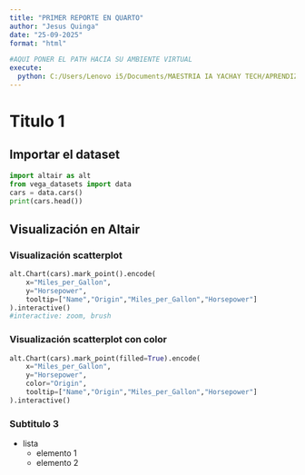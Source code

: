 ```yaml
---
title: "PRIMER REPORTE EN QUARTO"
author: "Jesus Quinga"
date: "25-09-2025"     
format: "html"

#AQUI PONER EL PATH HACIA SU AMBIENTE VIRTUAL
execute:
  python: C:/Users/Lenovo i5/Documents/MAESTRIA IA YACHAY TECH/APRENDIZAJE DE MAQUINA/SEMANA 1/.venv/Scripts/python.exe
---
```



# Titulo 1

## Importar el dataset

```python
import altair as alt
from vega_datasets import data
cars = data.cars()
print(cars.head())
```


## Visualización en Altair

### Visualización scatterplot

```python

alt.Chart(cars).mark_point().encode(
    x="Miles_per_Gallon",
    y="Horsepower",
    tooltip=["Name","Origin","Miles_per_Gallon","Horsepower"]
).interactive()
#interactive: zoom, brush

```

### Visualización scatterplot con color

```python
alt.Chart(cars).mark_point(filled=True).encode(
    x="Miles_per_Gallon",
    y="Horsepower",
    color="Origin",
    tooltip=["Name","Origin","Miles_per_Gallon","Horsepower"]
).interactive()

```


### Subtitulo 3

- lista
    - elemento 1
    - elemento 2